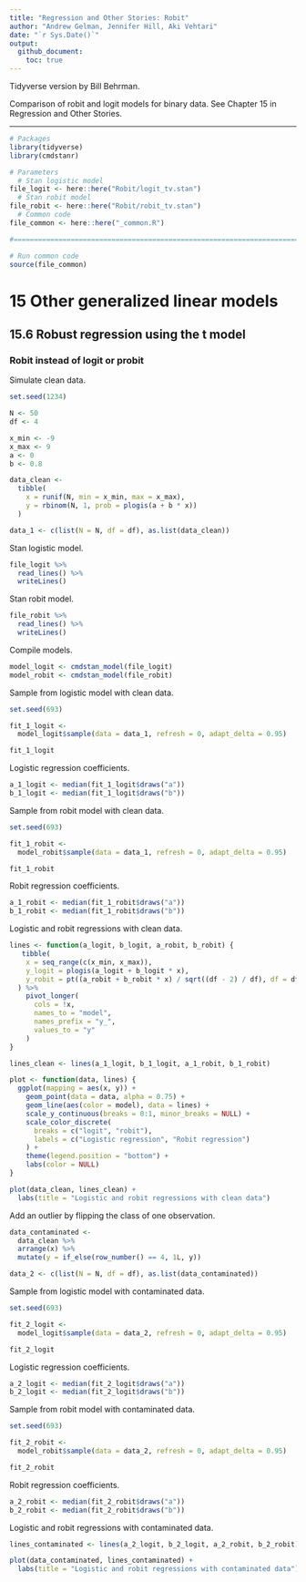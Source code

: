 ```yaml
---
title: "Regression and Other Stories: Robit"
author: "Andrew Gelman, Jennifer Hill, Aki Vehtari"
date: "`r Sys.Date()`"
output:
  github_document:
    toc: true
---
```

Tidyverse version by Bill Behrman.

Comparison of robit and logit models for binary data. See Chapter
15 in Regression and Other Stories.

-------------

```r
# Packages
library(tidyverse)
library(cmdstanr)

# Parameters
  # Stan logistic model
file_logit <- here::here("Robit/logit_tv.stan")
  # Stan robit model
file_robit <- here::here("Robit/robit_tv.stan")
  # Common code
file_common <- here::here("_common.R")

#===============================================================================

# Run common code
source(file_common)
```

# 15 Other generalized linear models

## 15.6 Robust regression using the t model

### Robit instead of logit or probit

Simulate clean data.

```r
set.seed(1234)

N <- 50
df <- 4

x_min <- -9
x_max <- 9
a <- 0
b <- 0.8

data_clean <- 
  tibble(
    x = runif(N, min = x_min, max = x_max),
    y = rbinom(N, 1, prob = plogis(a + b * x))
  )

data_1 <- c(list(N = N, df = df), as.list(data_clean))
```

Stan logistic model.

```r
file_logit %>% 
  read_lines() %>% 
  writeLines()
```

Stan robit model.

```r
file_robit %>% 
  read_lines() %>% 
  writeLines()
```

Compile models.

```r
model_logit <- cmdstan_model(file_logit)
model_robit <- cmdstan_model(file_robit)
```

Sample from logistic model with clean data.

```r
set.seed(693)

fit_1_logit <- 
  model_logit$sample(data = data_1, refresh = 0, adapt_delta = 0.95)

fit_1_logit
```

Logistic regression coefficients.

```r
a_1_logit <- median(fit_1_logit$draws("a"))
b_1_logit <- median(fit_1_logit$draws("b"))
```

Sample from robit model with clean data.

```r
set.seed(693)

fit_1_robit <- 
  model_robit$sample(data = data_1, refresh = 0, adapt_delta = 0.95)

fit_1_robit
```

Robit regression coefficients.

```r
a_1_robit <- median(fit_1_robit$draws("a"))
b_1_robit <- median(fit_1_robit$draws("b"))
```

Logistic and robit regressions with clean data.

```r
lines <- function(a_logit, b_logit, a_robit, b_robit) {
   tibble(
    x = seq_range(c(x_min, x_max)),
    y_logit = plogis(a_logit + b_logit * x),
    y_robit = pt((a_robit + b_robit * x) / sqrt((df - 2) / df), df = df)
  ) %>% 
    pivot_longer(
      cols = !x,
      names_to = "model",
      names_prefix = "y_",
      values_to = "y"
    )
}

lines_clean <- lines(a_1_logit, b_1_logit, a_1_robit, b_1_robit)

plot <- function(data, lines) {
  ggplot(mapping = aes(x, y)) +
    geom_point(data = data, alpha = 0.75) +
    geom_line(aes(color = model), data = lines) +
    scale_y_continuous(breaks = 0:1, minor_breaks = NULL) +
    scale_color_discrete(
      breaks = c("logit", "robit"),
      labels = c("Logistic regression", "Robit regression")
    ) +
    theme(legend.position = "bottom") +
    labs(color = NULL)
}

plot(data_clean, lines_clean) +
  labs(title = "Logistic and robit regressions with clean data")
```

Add an outlier by flipping the class of one observation.

```r
data_contaminated <- 
  data_clean %>% 
  arrange(x) %>% 
  mutate(y = if_else(row_number() == 4, 1L, y))

data_2 <- c(list(N = N, df = df), as.list(data_contaminated))
```

Sample from logistic model with contaminated data.

```r
set.seed(693)

fit_2_logit <- 
  model_logit$sample(data = data_2, refresh = 0, adapt_delta = 0.95)

fit_2_logit
```

Logistic regression coefficients.

```r
a_2_logit <- median(fit_2_logit$draws("a"))
b_2_logit <- median(fit_2_logit$draws("b"))
```

Sample from robit model with contaminated data.

```r
set.seed(693)

fit_2_robit <- 
  model_robit$sample(data = data_2, refresh = 0, adapt_delta = 0.95)

fit_2_robit
```

Robit regression coefficients.

```r
a_2_robit <- median(fit_2_robit$draws("a"))
b_2_robit <- median(fit_2_robit$draws("b"))
```

Logistic and robit regressions with contaminated data.

```r
lines_contaminated <- lines(a_2_logit, b_2_logit, a_2_robit, b_2_robit)

plot(data_contaminated, lines_contaminated) +
  labs(title = "Logistic and robit regressions with contaminated data")
```

